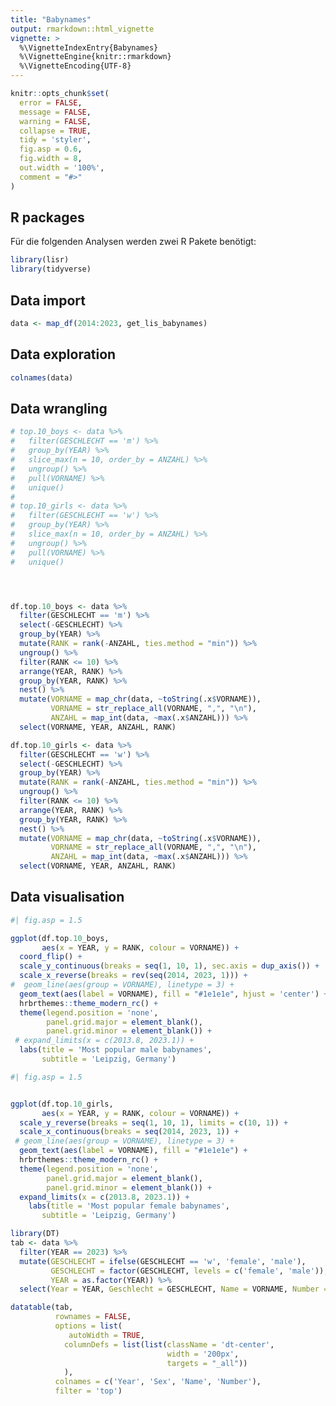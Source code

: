 ```yaml
---
title: "Babynames"
output: rmarkdown::html_vignette
vignette: >
  %\VignetteIndexEntry{Babynames}
  %\VignetteEngine{knitr::rmarkdown}
  %\VignetteEncoding{UTF-8}
---
```


```r
knitr::opts_chunk$set(
  error = FALSE,
  message = FALSE,
  warning = FALSE,
  collapse = TRUE,
  tidy = 'styler',
  fig.asp = 0.6,
  fig.width = 8,
  out.width = '100%',
  comment = "#>"
)
```

## R packages

Für die folgenden Analysen werden zwei R Pakete benötigt:

```r
library(lisr)
library(tidyverse)
```

## Data import

```r
data <- map_df(2014:2023, get_lis_babynames) 
```

## Data exploration

```r
colnames(data)
```

## Data wrangling

```r


# top.10_boys <- data %>%
#   filter(GESCHLECHT == 'm') %>%
#   group_by(YEAR) %>% 
#   slice_max(n = 10, order_by = ANZAHL) %>% 
#   ungroup() %>% 
#   pull(VORNAME) %>%
#   unique()
# 
# top.10_girls <- data %>%
#   filter(GESCHLECHT == 'w') %>%
#   group_by(YEAR) %>% 
#   slice_max(n = 10, order_by = ANZAHL) %>% 
#   ungroup() %>% 
#   pull(VORNAME) %>%
#   unique()




df.top.10_boys <- data %>%
  filter(GESCHLECHT == 'm') %>%
  select(-GESCHLECHT) %>% 
  group_by(YEAR) %>% 
  mutate(RANK = rank(-ANZAHL, ties.method = "min")) %>% 
  ungroup() %>% 
  filter(RANK <= 10) %>% 
  arrange(YEAR, RANK) %>% 
  group_by(YEAR, RANK) %>% 
  nest() %>% 
  mutate(VORNAME = map_chr(data, ~toString(.x$VORNAME)),
         VORNAME = str_replace_all(VORNAME, ",", "\n"),
         ANZAHL = map_int(data, ~max(.x$ANZAHL))) %>% 
  select(VORNAME, YEAR, ANZAHL, RANK)

df.top.10_girls <- data %>%
  filter(GESCHLECHT == 'w') %>%
  select(-GESCHLECHT) %>% 
  group_by(YEAR) %>% 
  mutate(RANK = rank(-ANZAHL, ties.method = "min")) %>% 
  ungroup() %>% 
  filter(RANK <= 10) %>% 
  arrange(YEAR, RANK) %>% 
  group_by(YEAR, RANK) %>% 
  nest() %>% 
  mutate(VORNAME = map_chr(data, ~toString(.x$VORNAME)),
         VORNAME = str_replace_all(VORNAME, ",", "\n"),
         ANZAHL = map_int(data, ~max(.x$ANZAHL))) %>% 
  select(VORNAME, YEAR, ANZAHL, RANK)
```


## Data visualisation

```r
#| fig.asp = 1.5

ggplot(df.top.10_boys,
       aes(x = YEAR, y = RANK, colour = VORNAME)) +
  coord_flip() +
  scale_y_continuous(breaks = seq(1, 10, 1), sec.axis = dup_axis()) +
  scale_x_reverse(breaks = rev(seq(2014, 2023, 1))) +
#  geom_line(aes(group = VORNAME), linetype = 3) +
  geom_text(aes(label = VORNAME), fill = "#1e1e1e", hjust = 'center') +
  hrbrthemes::theme_modern_rc() +
  theme(legend.position = 'none',
        panel.grid.major = element_blank(),
        panel.grid.minor = element_blank()) +
 # expand_limits(x = c(2013.8, 2023.1)) +
  labs(title = 'Most popular male babynames',
       subtitle = 'Leipzig, Germany')

```

```r
#| fig.asp = 1.5


ggplot(df.top.10_girls,
       aes(x = YEAR, y = RANK, colour = VORNAME)) +
  scale_y_reverse(breaks = seq(1, 10, 1), limits = c(10, 1)) +
  scale_x_continuous(breaks = seq(2014, 2023, 1)) +
 # geom_line(aes(group = VORNAME), linetype = 3) +
  geom_text(aes(label = VORNAME), fill = "#1e1e1e") +
  hrbrthemes::theme_modern_rc() +
  theme(legend.position = 'none',
        panel.grid.major = element_blank(),
        panel.grid.minor = element_blank()) +
  expand_limits(x = c(2013.8, 2023.1)) +
    labs(title = 'Most popular female babynames',
       subtitle = 'Leipzig, Germany')
```


```r
library(DT)
tab <- data %>% 
  filter(YEAR == 2023) %>% 
  mutate(GESCHLECHT = ifelse(GESCHLECHT == 'w', 'female', 'male'),
         GESCHLECHT = factor(GESCHLECHT, levels = c('female', 'male')),
         YEAR = as.factor(YEAR)) %>% 
  select(Year = YEAR, Geschlecht = GESCHLECHT, Name = VORNAME, Number = ANZAHL) %>%   arrange(Year) 

datatable(tab,
          rownames = FALSE,
          options = list(
             autoWidth = TRUE,
            columnDefs = list(list(className = 'dt-center', 
                                   width = '200px',
                                   targets = "_all"))
            ),
          colnames = c('Year', 'Sex', 'Name', 'Number'),
          filter = 'top')
```

